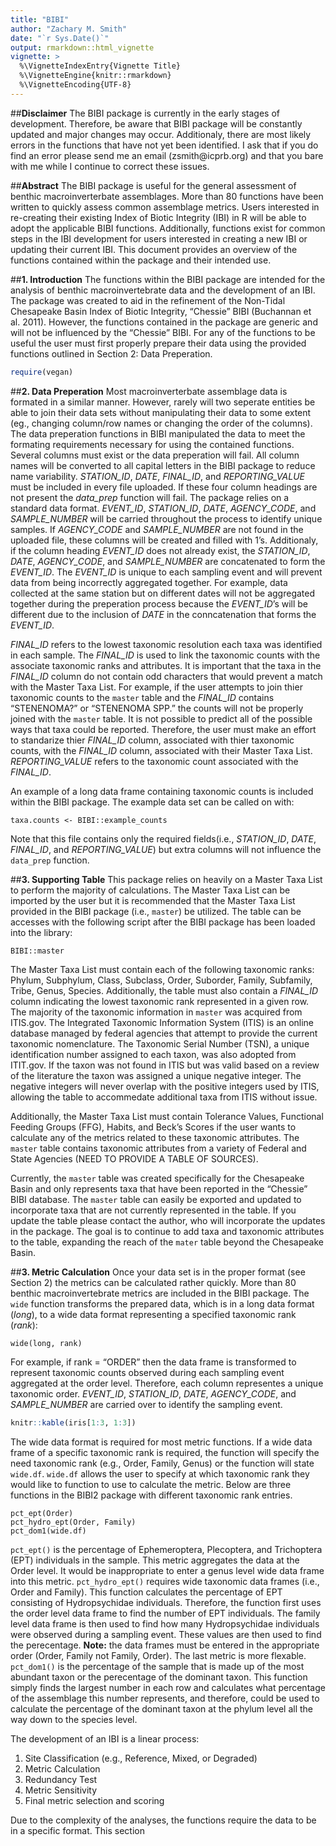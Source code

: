 ```yaml
---
title: "BIBI"
author: "Zachary M. Smith"
date: "`r Sys.Date()`"
output: rmarkdown::html_vignette
vignette: >
  %\VignetteIndexEntry{Vignette Title}
  %\VignetteEngine{knitr::rmarkdown}
  %\VignetteEncoding{UTF-8}
---
```


##**Disclaimer**
The BIBI package is currently in the early stages of development. Therefore, be aware that BIBI package will be constantly updated and major changes may occur.  Additionaly, there are most likely errors in the functions that have not yet been identified.  I ask that if you do find an error please send me an email (zsmith@icprb.org) and that you bare with me while I continue to correct these issues.  


##**Abstract**
The BIBI package is useful for the general assessment of benthic macroinverterbate assemblages. More than 80 functions have been written to quickly assess common assemblage metrics.  Users interested in re-creating their existing Index of Biotic Integrity (IBI) in R will be able to adopt the applicable BIBI functions.  Additionally, functions exist for common steps in the IBI development for users interested in creating a new IBI or updating their current IBI. This document provides an overview of the functions contained within the package and their intended use. \s\s

##**1. Introduction**
The functions within the BIBI package are intended for the analysis of benthic macroinvertebrate data and the development of an IBI.  The package was created to aid in the refinement of the Non-Tidal Chesapeake Basin Index of Biotic Integrity, "Chessie" BIBI (Buchannan et al. 2011).  However, the functions contained in the package are generic and will not be influenced by the "Chessie" BIBI. For any of the functions to be useful the user must first properly prepare their data using the provided functions outlined in Section 2: Data Preperation.

```r
require(vegan)
```


##**2. Data Preperation**
Most macroinverterbate assemblage data is formated in a similar manner.  However, rarely will two seperate entities be able to join their data sets without manipulating their data to some extent (eg., changing column/row names or changing the order of the columns).  The data preperation functions in BIBI manipulated the data to meet the formating requirements necessary for using the contained functions.  Several columns must exist or the data preperation will fail.  All column names will be converted to all capital letters in the BIBI package to reduce name variability.  *STATION_ID*, *DATE*, *FINAL_ID*, and *REPORTING_VALUE* must be included in every file uploaded. If these four column headings are not present the *data_prep* function will fail. The package relies on a standard data format.  *EVENT_ID*, *STATION_ID*, *DATE*, *AGENCY_CODE*, and *SAMPLE_NUMBER* will be carried throughout the process to identify unique samples.  If *AGENCY_CODE* and *SAMPLE_NUMBER* are not found in the uploaded file, these columns will be created and filled with 1's.  Additionaly, if the column heading *EVENT_ID* does not already exist, the *STATION_ID*, *DATE*, *AGENCY_CODE*, and *SAMPLE_NUMBER* are concatenated to form the *EVENT_ID*. The *EVENT_ID* is unique to each sampling event and will prevent data from being incorrectly aggregated together.  For example, data collected at the same station but on different dates will not be aggregated together during the preperation process because the *EVENT_ID*'s will be different due to the inclusion of *DATE* in the conncatenation that forms the *EVENT_ID*.

*FINAL_ID* refers to the lowest taxonomic resolution each taxa was identified in each sample.  The *FINAL_ID* is used to link the taxonomic counts with the associate taxonomic ranks and attributes.  It is important that the taxa in the *FINAL_ID* column do not contain odd characters that would prevent a match with the Master Taxa List.  For example, if the user attempts to join thier taxonomic counts to the `master` table and the *FINAL_ID* contains "STENENOMA?" or "STENENOMA SPP." the counts will not be properly joined with the `master` table.  It is not possible to predict all of the possible ways that taxa could be reported.  Therefore, the user must make an effort to standarize thier *FINAL_ID* column, associated with thier taxonomic counts, with the *FINAL_ID* column, associated with their Master Taxa List. *REPORTING_VALUE* refers to the taxonomic count associated with the *FINAL_ID*.

An example of a long data frame containing taxonomic counts is included within the BIBI package.  The example data set can be called on with:

    taxa.counts <- BIBI::example_counts

Note that this file contains only the required fields(i.e., *STATION_ID*, *DATE*, *FINAL_ID*, and *REPORTING_VALUE*) but extra columns will not influence the `data_prep` function.

##**3. Supporting Table**
This package relies on heavily on a Master Taxa List to perform the majority of calculations.  The Master Taxa List can be imported by the user but it is recommended that the Master Taxa List provided in the BIBI package (i.e., `master`) be utilized.  The table can be accesses with the following script after the BIBI package has been loaded into the library:

    BIBI::master
    
The Master Taxa List must contain each of the following taxonomic ranks: Phylum, Subphylum, Class, Subclass, Order, Suborder, Family, Subfamily, Tribe, Genus, Species.  Additionally, the table must also contain a *FINAL_ID* column indicating the lowest taxonomic rank represented in a given row.  The majority of the taxonomic information in `master` was acquired from ITIS.gov.  The Integrated Taxonomic Information System (ITIS) is an online database managed by federal agencies that attempt to provide the current taxonomic nomenclature.  The Taxonomic Serial Number (TSN), a unique identification number assigned to each taxon, was also adopted from ITIT.gov. If the taxon was not found in ITIS but was valid based on a review of the literature the taxon was assigned a unique negative integer.  The negative integers will never overlap with the positive integers used by ITIS, allowing the table to accommedate additional taxa from ITIS without issue.  

Additionally,  the Master Taxa List must contain Tolerance Values, Functional Feeding Groups (FFG), Habits, and Beck's Scores if the user wants to calculate any of the metrics related to these taxonomic attributes.  The `master` table contains taxonomic attributes from a variety of Federal and State Agencies (NEED TO PROVIDE A TABLE OF SOURCES).


Currently, the `master` table was created specifically for the Chesapeake Basin and only represents taxa that have been reported in the "Chessie" BIBI database.  The `master` table can easily be exported and updated to incorporate taxa that are not currently represented in the table.  If you update the table please contact the author, who will incorporate the updates in the package. The goal is to continue to add taxa and taxonomic attributes to the table, expanding the reach of the `mater` table beyond the Chesapeake Basin.

##**3. Metric Calculation**
Once your data set is in the proper format (see Section 2) the metrics can be calculated rather quickly.  More than 80 benthic macroinvertebrate metrics are included in the BIBI package.  The `wide` function transforms the prepared data, which is in a long data format (*long*), to a wide data format representing a specified taxonomic rank (*rank*):

    wide(long, rank)

For example, if rank = "ORDER" then the data frame is transformed to represent taxonomic counts observed during each sampling event aggregated at the order level.  Therefore, each column representes a unique taxonomic order.  *EVENT_ID*, *STATION_ID*, *DATE*, *AGENCY_CODE*, and *SAMPLE_NUMBER* are carried over to identify the sampling event.

```r
knitr::kable(iris[1:3, 1:3])
```

The wide data format is required for most metric functions.  If a wide data frame of a specific taxonomic rank is required, the function will specify the need taxonomic rank (e.g., Order, Family, Genus) or the function will state `wide.df`.  `wide.df` allows the user to specify at which taxonomic rank they would like to function to use to calculate the metric.  Below are three functions in the BIBI2 package with different taxonomic rank entries.

    pct_ept(Order)
    pct_hydro_ept(Order, Family)
    pct_dom1(wide.df)


  `pct_ept()` is the percentage of Ephemeroptera, Plecoptera, and Trichoptera (EPT) individuals in the sample.  This metric aggregates the data at the Order level.  It would be inappropriate to enter a genus level wide data frame into this metric.  `pct_hydro_ept()` requires wide taxonomic data frames (i.e., Order and Family).  This function calculates the percentage of EPT consisting of Hydropsychidae individuals.  Therefore, the function first uses the order level data frame to find the number of EPT individuals. The family level data frame is then used to find how many Hydropsychidae individuals were observed during a sampling event.  These values are then used to find the perecentage.  **Note:** the data frames must be entered in the appropriate order (Order, Family not Family, Order).  The last metric is more flexable.  `pct_dom1()` is the percentage of the sample that is made up of the most abundant taxon or the perecentage of the dominant taxon.  This function simply finds the largest number in each row and calculates what percentage of the assemblage this number represents, and therefore, could be used to calculate the percentage of the dominant taxon at the phylum level all the way down to the species level.  


The development of an IBI is a linear process:


1. Site Classification (e.g., Reference, Mixed, or Degraded)
1. Metric Calculation
1. Redundancy Test
1. Metric Sensitivity
1. Final metric selection and scoring


Due to the complexity of the analyses, the functions require the data to be in a specific format. This section

